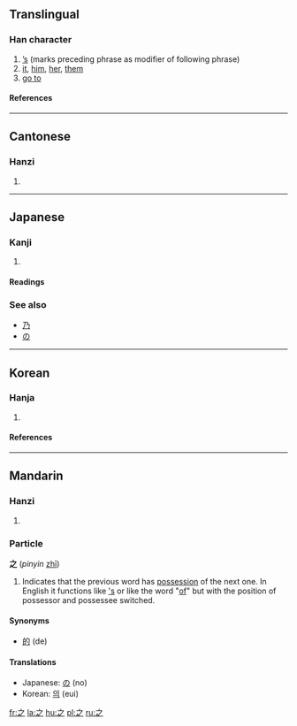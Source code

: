==Translingual==
{{stroke order|type=animate}}
===Han character===
{{Han char|rn=4|rad=丿|as=03|sn=4|four=3030<sub>7</sub>|canj=戈弓人 (INO)}}
# [['s|’s]] (marks preceding phrase as modifier of following phrase)
# [[it]], [[him]], [[her]], [[them]]
# [[go to]]

====References====
{{Han ref|kx=0082.040|dkj=00125|dj=|hdz=10043.010|uh=4E4B|ud=20043|bh=A4A7|bd=42151}}

----
==Cantonese==
===Hanzi===
{{yue-hanzi|jyut=[[zi1]]|y=[[ji1]]}}
# {{defn|Cantonese}}

----
==Japanese==

===Kanji===
{{ja-kanji|grade=8|rs=丿03}}

# {{defn|Japanese}} <!-- line may be deleted if/when POS headers are added --> 

====Readings====
{{ja-readings|on=[[し]] (shi)|kun=[[ゆく]] (yuku), [[これ]] (kore), [[の]] (no)|nanori=[[ゆき]] (yuki)}}

===See also===
*[[乃]]
*[[の]]

----
==Korean==
===Hanja===
{{ko-hanja|hangeul=지|rv=ji|mr=chi|eumhun=갈|ehrv=gal|ehmr=kal|ehy=}}

# {{defn|Korean}}

====References====
{{Hanja ref|nav=11639}}

----

==Mandarin==
===Hanzi===
{{cmn-hanzi|pin=[[zhī]] ([[zhi1]])|wg=[[chih1|chih<sup>1</sup>]]}}
# {{defn|Mandarin}}

===Particle===
'''之''' (''pinyin'' [[zhī]])

# Indicates that the previous word has [[possessive|possession]] of the next one. In English it functions like [['s]] or like the word "[[of]]" but with the position of possessor and possessee switched.

====Synonyms====
*[[的]] (de)

====Translations====
*Japanese: [[の]] (no)
*Korean: [[의]] (eui)

[[fr:之]]
[[la:之]]
[[hu:之]]
[[pl:之]]
[[ru:之]]